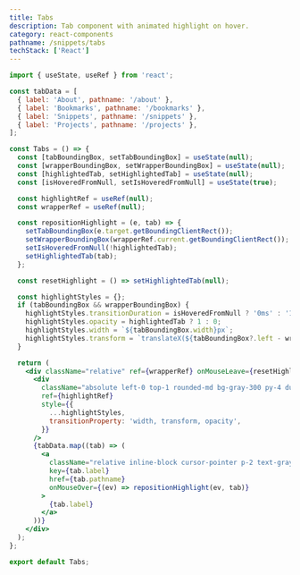 ```yaml
---
title: Tabs
description: Tab component with animated highlight on hover.
category: react-components
pathname: /snippets/tabs
techStack: ['React']
---
```


```jsx
import { useState, useRef } from 'react';

const tabData = [
  { label: 'About', pathname: '/about' },
  { label: 'Bookmarks', pathname: '/bookmarks' },
  { label: 'Snippets', pathname: '/snippets' },
  { label: 'Projects', pathname: '/projects' },
];

const Tabs = () => {
  const [tabBoundingBox, setTabBoundingBox] = useState(null);
  const [wrapperBoundingBox, setWrapperBoundingBox] = useState(null);
  const [highlightedTab, setHighlightedTab] = useState(null);
  const [isHoveredFromNull, setIsHoveredFromNull] = useState(true);

  const highlightRef = useRef(null);
  const wrapperRef = useRef(null);

  const repositionHighlight = (e, tab) => {
    setTabBoundingBox(e.target.getBoundingClientRect());
    setWrapperBoundingBox(wrapperRef.current.getBoundingClientRect());
    setIsHoveredFromNull(!highlightedTab);
    setHighlightedTab(tab);
  };

  const resetHighlight = () => setHighlightedTab(null);

  const highlightStyles = {};
  if (tabBoundingBox && wrapperBoundingBox) {
    highlightStyles.transitionDuration = isHoveredFromNull ? '0ms' : '150ms';
    highlightStyles.opacity = highlightedTab ? 1 : 0;
    highlightStyles.width = `${tabBoundingBox.width}px`;
    highlightStyles.transform = `translateX(${tabBoundingBox?.left - wrapperBoundingBox?.left}px)`;
  }

  return (
    <div className="relative" ref={wrapperRef} onMouseLeave={resetHighlight}>
      <div
        className="absolute left-0 top-1 rounded-md bg-gray-300 py-4 duration-150 dark:bg-gray-600"
        ref={highlightRef}
        style={{
          ...highlightStyles,
          transitionProperty: 'width, transform, opacity',
        }}
      />
      {tabData.map((tab) => (
        <a
          className="relative inline-block cursor-pointer p-2 text-gray-700 transition duration-100 hover:text-gray-700 dark:text-gray-300 dark:hover:text-gray-300"
          key={tab.label}
          href={tab.pathname}
          onMouseOver={(ev) => repositionHighlight(ev, tab)}
        >
          {tab.label}
        </a>
      ))}
    </div>
  );
};

export default Tabs;
```
